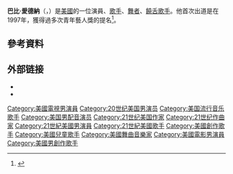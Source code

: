 {{Infobox person
| name                  = Bobby Edner
| image                 = Bobby Edner Paparazzo cropped.jpg
| caption               = 
| birth_name            = Robert Charles Edner
| birth_date            = {{Birth date and age|1988|10|5}}
| birth_place           = 美國[[加利福尼亞|加利福尼亞]][[唐尼_(加利福尼亞州)|唐尼]]
| occupation            = [[演員|演員]]、[[歌手|歌手]]、[[舞者|舞者]]、[[饒舌歌手|饒舌歌手]]
| years_active          = 1992–現在
| Parent                   = {Robert Glen Edner}
| website               = 
}}
'''巴比·愛德納'''（{{lang-en|Robert Charles Edner}}，{{bd|1988年|10月5日||}}）是[[美國|美國]]的一位演員、[[歌手|歌手]]、[[舞者|舞者]]、[[饒舌歌手|饒舌歌手]]。他首次出道是在1997年，獲得過多次青年藝人獎的提名<ref>{{cite web |url=https://www.facebook.com/varsityfanclub |title=Varsity Fanclub |publisher=Facebook |date= |accessdate=2013-10-09 |archive-date=2016-03-07 |archive-url=https://web.archive.org/web/20160307133221/https://www.facebook.com/varsityfanclub |dead-url=no }}</ref>。

==參考資料==
{{reflist}}

== 外部链接 ==
* {{allmusic|id=mn0002200959}}
* {{IMDb name|0002810}}

{{Authority control}}

{{DEFAULTSORT:Edner, Bobby}}
[[Category:美國電視男演員|Category:美國電視男演員]]
[[Category:20世纪美国男演员|Category:20世纪美国男演员]]
[[Category:美国流行音乐歌手|Category:美国流行音乐歌手]]
[[Category:美国男配音演员|Category:美国男配音演员]]
[[Category:21世纪美国作家|Category:21世纪美国作家]]
[[Category:21世纪作曲家|Category:21世纪作曲家]]
[[Category:21世紀美國男演員|Category:21世紀美國男演員]]
[[Category:21世紀美國歌手|Category:21世紀美國歌手]]
[[Category:美國創作歌手|Category:美國創作歌手]]
[[Category:美國兒童歌手|Category:美國兒童歌手]]
[[Category:美國舞曲音樂家|Category:美國舞曲音樂家]]
[[Category:美國電影男演員|Category:美國電影男演員]]
[[Category:美國男創作歌手|Category:美國男創作歌手]]
